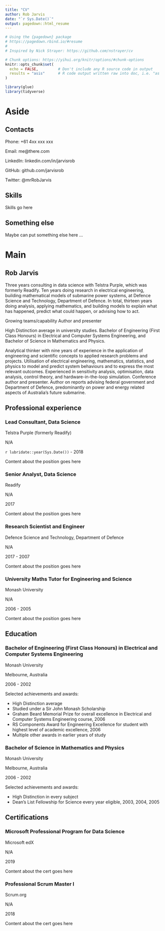 ```yaml
---
title: "CV"
author: Rob Jarvis
date: "`r Sys.Date()`"
output: pagedown::html_resume
---
```



```r
# Using the {pagedown} package
# https://pagedown.rbind.io/#resume
# 
# Inspired by Nick Strayer: https://github.com/nstrayer/cv

# Chunk options: https://yihui.org/knitr/options/#chunk-options
knitr::opts_chunk$set(
  echo = FALSE,         # Don't include any R source code in output
  results = "asis"      # R code output written raw into doc, i.e. "as is"
)

library(glue)
library(tidyverse)
```


Aside
=======================================


Contacts
---------------------------------------
Phone: +61 4xx xxx xxx

Email: me@there.com

LinkedIn: linkedin.com/in/jarvisrob

GitHub: github.com/jarvisrob

Twitter: @mrRobJarvis


Skills
---------------------------------------
Skills go here


Something else
---------------------------------------
Maybe can put something else here ...


Main
=======================================


Rob Jarvis {#title}
---------------------------------------



Three years consulting in data science with Telstra Purple, which was formerly Readify. Ten years doing research in electrical engineering, building mathematical models of submarine power systems, at Defence Science and Technology, Department of Defence. In total, thirteen years doing analysis, applying mathematics, and building models to explain what has happened, predict what could happen, or advising how to act.

Growing teams/capability
Author and presenter

High Distinction average in university studies. Bachelor of Engineering (First Class Honours) in Electrical and Computer Systems Engineering, and Bachelor of Science in Mathematics and Physics.






Analytical thinker with nine years of experience in the application of engineering and scientific concepts to applied research problems and projects. Utilisation of electrical engineering, mathematics, statistics, and physics to model and predict system behaviours and to express the most relevant outcomes. Experienced in sensitivity analysis, optimisation, data analysis, control theory, and hardware-in-the-loop simulation. Conference author and presenter. Author on reports advising federal government and Department of Defence, predominantly on power and energy related aspects of Australia’s future submarine. 


Professional experience
---------------------------------------

### Lead Consultant, Data Science

Telstra Purple (formerly Readify)

N/A

`r lubridate::year(Sys.Date())` - 2018

Content about the position goes here


### Senior Analyst, Data Science

Readify

N/A

2017

Content about the position goes here


### Research Scientist and Engineer

Defence Science and Technology, Department of Defence

N/A

2017 - 2007

Content about the position goes here


### University Maths Tutor for Engineering and Science

Monash University

N/A

2006 - 2005

Content about the position goes here



Education
---------------------------------------

### Bachelor of Engineering (First Class Honours) in Electrical and Computer Systems Engineering

Monash University

Melbourne, Australia

2006 - 2002

Selected achievements and awards:

- High Distinction average
- Studied under a Sir John Monash Scholarship
- Graham Beard Memorial Prize for overall excellence in Electrical and Computer Systems Engineering course, 2006
- RS Components Award for Engineering Excellence for student with highest level of academic excellence, 2006
- Multiple other awards in earlier years of study


### Bachelor of Science in Mathematics and Physics

Monash University

Melbourne, Australia

2006 - 2002

Selected achievements and awards:

- High Distinction in every subject
- Dean’s List Fellowship for Science every year eligible, 2003, 2004, 2005



Certifications
---------------------------------------

### Microsoft Professional Program for Data Science

Microsoft edX

N/A

2019

Content about the cert goes here

### Professional Scrum Master I

Scrum.org

N/A

2018

Content about the cert goes here


